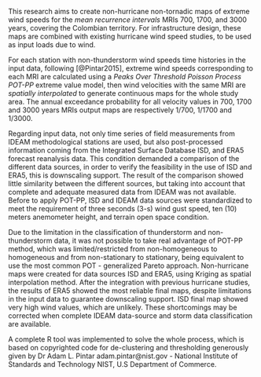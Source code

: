 This research aims to create non-hurricane non-tornadic maps of extreme wind speeds for the _mean recurrence intervals_ MRIs 700, 1700, and 3000 years, covering the Colombian territory. For infrastructure design, these maps are combined with existing hurricane wind speed studies, to be used as input loads due to wind.

For each station with non-thunderstorm wind speeds time histories in the input data, following [@Pintar2015], extreme wind speeds corresponding to each MRI are calculated using a _Peaks Over Threshold Poisson Process POT-PP_ extreme value model, then wind velocities with the same MRI are _spatially interpolated_ to generate continuous maps for the whole study area. The annual exceedance probability for all velocity values in 700, 1700 and 3000 years MRIs output maps are respectively 1/700, 1/1700 and 1/3000.

Regarding input data, not only time series of field measurements from IDEAM methodological stations are used, but also post-processed information coming from the Integrated Surface Database ISD, and ERA5 forecast reanalysis data. This condition demanded a comparison of the different data sources, in order to verify the feasibility in the use of ISD and ERA5, this is downscaling support. The result of the comparison showed little similarity between the different sources, but taking into account that complete and adequate measured data from IDEAM was not available. Before to apply POT-PP, ISD and IDEAM data sources were standardized to meet the requirement of three seconds (3-s) wind gust speed, ten (10) meters anemometer height, and terrain open space condition.

Due to the limitation in the classification of thunderstorm and non-thunderstorm data, it was not possible to take real advantage of POT-PP method, which was limited/restricted from non-homogeneous to homogeneous and from non-stationary to stationary, being equivalent to use the most common POT - generalized Pareto approach. Non-hurricane maps were created for data sources ISD and ERA5, using Kriging as spatial interpolation method. After the integration with previous hurricane studies, the results of ERA5 showed the most reliable final maps, despite limitations in the input data to guarantee downscaling support. ISD final map showed very high wind values, which are unlikely. These shortcomings may be corrected when complete IDEAM data-source and storm data classification are available.

A complete R tool was implemented to solve the whole process, which is based on copyrighted code for de-clustering and thresholding generously given by Dr Adam L. Pintar adam.pintar@nist.gov - National Institute of Standards and Technology NIST, U.S Department of Commerce.


